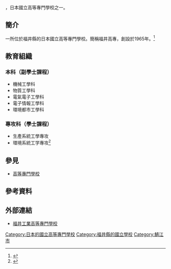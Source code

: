 {{expand|time=2016-10-22T09:54:02+00:00}}
{{Infobox School
| name           = 福井工業高等專門學校
| other_name     = 
| image          =[[File:Fukui-NCT_200902.jpg|270px]]
| caption        = 
| established    = 1965年
| type           = [[國立|國立]]
| legal_person   = {{tsl|ja|国立高等専門学校機構|國立高等專門學校機構}}

| free_label     = 學科
| free_text      = 機械工學科<br>物質工学科<br>電氣電子工学科<br>電子情報工学科<br>環境都市工學科
| free_label2    = 專攻科
| free_text2     = 生產系統工學專攻<br>環境系統工学專攻
| address        = {{JPN}}[[福井県|福井県]][[鯖江市|鯖江市]]下司町
| location       = 
| website        = [http://www.fukui-nct.ac.jp/ 官方網站]
}}
{{nihongo|'''福井工業高等專門學校'''|福井工業高等専門学校／ふくいこうぎょうこうとうせんもんがっこう|3= National Institute of Technology, Fukui College }}，日本國立高等專門學校之一。
==簡介==
一所位於福井縣的日本國立高等專門學校。簡稱福井高專，創設於1965年。<ref>{{cite web|url=http://school.nihaowang.com/55690.html|title=日本福井工业高等专门学校_福井工業高等専門学校_全球院校库_你好网}}{{zh-cn}}</ref>
==教育組織==
===本科（副學士課程）===
* 機械工學科
* 物質工學科
* 電氣電子工學科
* 電子情報工學科
* 環境都市工學科
===專攻科（學士課程）===
* 生產系統工學專攻
* 環境系統工学專攻<ref>{{cite web|url=http://www.fukui-nct.ac.jp/course/|title=国立高専機構 福井工專-學科紹介|access-date=2016-10-22|archive-date=2021-01-18|archive-url=https://web.archive.org/web/20210118082719/https://www.fukui-nct.ac.jp/course/|dead-url=no}}{{ja}}</ref>

==參見==
*[[高等專門學校|高等專門學校]]
==參考資料==
{{reflist}}

==外部連結==
*[http://www.fukui-nct.ac.jp/ 福井工業高等專門學校] {{Wayback|url=http://www.fukui-nct.ac.jp/ |date=20210416235329 }}

[[Category:日本的國立高等專門學校|Category:日本的國立高等專門學校]]
[[Category:福井縣的國立學校|Category:福井縣的國立學校]]
[[Category:鯖江市|Category:鯖江市]]
{{高等專門學校}}